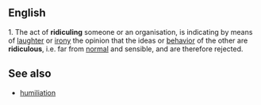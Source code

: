 ==English==

1. The act of '''ridiculing''' someone or an organisation, is indicating by means of [[laughter]] or [[irony]] the opinion that the ideas or [[behavior]] of the other are '''ridiculous''', i.e. far from [[normal]] and sensible, and are therefore rejected.

==See also==
*[[humiliation]]
